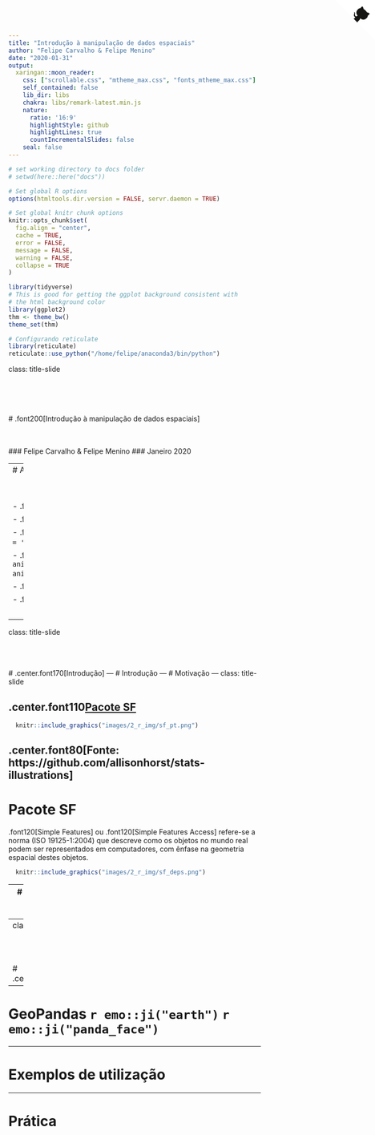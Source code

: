 ```yaml
---
title: "Introdução à manipulação de dados espaciais"
author: "Felipe Carvalho & Felipe Menino"
date: "2020-01-31"
output:
  xaringan::moon_reader:
    css: ["scrollable.css", "mtheme_max.css", "fonts_mtheme_max.css"]
    self_contained: false
    lib_dir: libs
    chakra: libs/remark-latest.min.js
    nature:
      ratio: '16:9'
      highlightStyle: github
      highlightLines: true
      countIncrementalSlides: false
    seal: false  
---
```


```r
# set working directory to docs folder
# setwd(here::here("docs"))

# Set global R options
options(htmltools.dir.version = FALSE, servr.daemon = TRUE)

# Set global knitr chunk options
knitr::opts_chunk$set(
  fig.align = "center", 
  cache = TRUE,
  error = FALSE,
  message = FALSE, 
  warning = FALSE, 
  collapse = TRUE 
)

library(tidyverse)
# This is good for getting the ggplot background consistent with
# the html background color
library(ggplot2)
thm <- theme_bw()
theme_set(thm)
```

```r
# Configurando reticulate
library(reticulate)
reticulate::use_python("/home/felipe/anaconda3/bin/python")
```

class: title-slide   
<a href="https://github.com/dataAt/intro-analise-de-dados-apresentacao" class="github-corner" aria-label="Código no Github"><svg width="80" height="80" viewBox="0 0 250 250" style="fill:#fff; color:#151513; position: absolute; top: 0; border: 0; right: 0;" aria-hidden="true"><path d="M0,0 L115,115 L130,115 L142,142 L250,250 L250,0 Z"></path><path d="M128.3,109.0 C113.8,99.7 119.0,89.6 119.0,89.6 C122.0,82.7 120.5,78.6 120.5,78.6 C119.2,72.0 123.4,76.3 123.4,76.3 C127.3,80.9 125.5,87.3 125.5,87.3 C122.9,97.6 130.6,101.9 134.4,103.2" fill="currentColor" style="transform-origin: 130px 106px;" class="octo-arm"></path><path d="M115.0,115.0 C114.9,115.1 118.7,116.5 119.8,115.4 L133.7,101.6 C136.9,99.2 139.9,98.4 142.2,98.6 C133.8,88.0 127.5,74.4 143.8,58.0 C148.5,53.4 154.0,51.2 159.7,51.0 C160.3,49.4 163.2,43.6 171.4,40.1 C171.4,40.1 176.1,42.5 178.8,56.2 C183.1,58.6 187.2,61.8 190.9,65.4 C194.5,69.0 197.7,73.2 200.1,77.6 C213.8,80.2 216.3,84.9 216.3,84.9 C212.7,93.1 206.9,96.0 205.4,96.6 C205.1,102.4 203.0,107.8 198.3,112.5 C181.9,128.9 168.3,122.5 157.7,114.1 C157.9,116.9 156.7,120.9 152.7,124.9 L141.0,136.5 C139.8,137.7 141.6,141.9 141.8,141.8 Z" fill="currentColor" class="octo-body"></path></svg></a><style>.github-corner:hover .octo-arm{animation:octocat-wave 560ms ease-in-out}@keyframes octocat-wave{0%,100%{transform:rotate(0)}20%,60%{transform:rotate(-25deg)}40%,80%{transform:rotate(10deg)}}@media (max-width:500px){.github-corner:hover .octo-arm{animation:none}.github-corner .octo-arm{animation:octocat-wave 560ms ease-in-out}}</style>

<br><br><br><br>
# .font200[Introdução à manipulação de dados espaciais] 

<br><br>
### Felipe Carvalho & Felipe Menino
### Janeiro 2020

---
# Agenda

<br><br>


- .font120[Introdução]

- .font120[Motivação]

- .font120[Pacote SF `r anicon::faa("r-project", animate = 'float', speed = 'slow', color = 'steelblue')`]

- .font120[Biblioteca Geopandas `r anicon::cia("./images/2_r_img/logo_tidyverse_menor.png", animate = 'float', speed = 'slow')`]

- .font120[Exemplos de utilização]

- .font120[Prática]

<br>

---

class: title-slide

<br><br><br>
# .center.font170[Introdução]
---
# Introdução
---
# Motivação
---
class: title-slide

## .center.font110[Pacote SF]


```r
  knitr::include_graphics("images/2_r_img/sf_pt.png")
```

.center.font80[Fonte: https://github.com/allisonhorst/stats-illustrations]
---
# Pacote SF

.font120[Simple Features] ou .font120[Simple Features Access] refere-se a norma (ISO 19125-1:2004) que descreve como os objetos no mundo real podem ser representados em computadores, com ênfase na geometria espacial destes objetos.

```r
  knitr::include_graphics("images/2_r_img/sf_deps.png")
```

---
# Pacote SF
.font120[Tês classes principais do pacote `sf` são:]

- **sfg:** Único objeto geométrico, por exemplo, `POINT`.
- **sfc:**  Lista com um conjunto de objetos geométricos.
- **sf:** Um Data Frame com um ou mais tipos geométricos, em como atributos discretos, categóricos que representam características do objeto.

```r
  knitr::include_graphics("images/2_r_img/sf_xfig.png")
```

---
class: title-slide

<br><br><br>
# .center.font170[Geopandas]
---

# GeoPandas `r emo::ji("earth")` `r emo::ji("panda_face")`

---

# Exemplos de utilização

---

# Prática

<!-- # Boas bibliotecas de representação geométrica `r emo::ji("milky_way")` -->

<!-- <br><br><br><br><br> -->

<!-- ### Dentro do ecossistema Python já existe bibliotecas como .yellow[Shapely] que já fazem boas implementações de representações e operações geométricas. -->

<!-- --- -->
<!-- class: middle bg-main1 -->

<!-- -- -->
<!-- ## Necessidade de manipulação de dados espaciais -->

<!-- -- -->
<!-- ## + -->

<!-- -- -->
<!-- ## Biblioteca de manipulação geométrica -->

<!-- -- -->
<!-- ## + -->

<!-- -- -->
<!-- ## Pandas e suas funcionalidades de alto nível -->

<!-- -- -->
<!-- ## = -->

<!-- -- -->
<!-- ## .yellow[GeoPandas] `r emo::ji("boom")` -->

<!-- --- -->
<!-- # Estruturas de dados básicas do GeoPandas -->

<!-- -- -->
<!-- ### O GeoPandas disponibiliza duas estruturas de dados básicas, as .yellow[GeoSeries] e os .yellow[GeoDataFrames], sendo que ambas possuem ligação direta com o Pandas e suas estruturas. -->

<!-- --- -->

<!-- # Estrutura de dados do GeoPandas -->

<!-- <br><br> -->

<!-- <center> -->
<!-- <div class="imageContainerWithExtraBigImage divWithWhiteBackground"> -->
<!--   <img src="slide_img/geopandas_classes.svg"> -->
<!-- </div> -->
<!-- </center> -->

<!-- --- -->

<!-- # Parte prática -->

<!-- --- -->

<!-- # Leitura de dados -->


<!-- .pull-left[ -->
<!-- .center.font120[SF] -->


<!-- ```{r} -->
<!--   shp_brazil <- sf::read_sf("data/1_estados_do_brasil_shape/Brasil.shp")   -->

<!--   head(shp_brazil, 4) -->
<!-- ``` -->

<!-- .center.font120[Tipo] -->

<!-- ```{r} -->
<!--   class(shp_brazil) -->
<!-- ``` -->
<!-- ] -->

<!-- .pull-right[ -->

<!-- .center.font120[Geopandas] -->

<!-- ```{python} -->
<!-- gdf = gpd.read_file("./data/1_estados_do_brasil_shape/abrasil.shp") -->

<!-- gdf.head(4) -->
<!-- ``` -->
<!-- .center.font120[Tipo] -->

<!-- ```{python} -->
<!-- print(type(gdf)) -->
<!-- ``` -->
<!-- ] -->

<!-- --- -->

<!-- # Escrita de dados espaciais -->

<!-- .pull-left[] -->

<!-- .pull-right[] -->

<!-- --- -->

<!-- # Criação de tipos geométricos - `POINT` -->

<!-- .pull-left[] -->

<!-- .pull-right[] -->

<!-- --- -->

<!-- # Criação de tipos geométricos - `LINESTRING` -->

<!-- .pull-left[] -->

<!-- .pull-right[] -->

<!-- --- -->

<!-- # Criação de tipos geométricos - `POLYGON` -->

<!-- .pull-left[] -->

<!-- .pull-right[] -->

<!-- --- -->

<!-- # Visualização dos tipos geométricos -->


<!-- .pull-left[] -->

<!-- .pull-right[] -->

<!-- --- -->

<!-- # Criação de tipos geométricos - `MULTIPOINT` -->

<!-- .pull-left[] -->

<!-- .pull-right[] -->

<!-- --- -->

<!-- # Criação de tipos geométricos - `MULTILINESTRING` -->

<!-- .pull-left[] -->

<!-- .pull-right[] -->

<!-- --- -->

<!-- # Criação de tipos geométricos - `MULTIPOLYGON` -->

<!-- .pull-left[] -->

<!-- .pull-right[] -->

<!-- --- -->

<!-- # Relacionanentos espaciais -->

<!-- <br>  -->

<!-- -- -->

<!-- ### `Equals` - Verifica se duas geométrias são iguais; -->
<!-- -- -->

<!-- ### `Disjoint` - Verifica se duas geométrias são disjuntas; -->
<!-- -- -->

<!-- ### `Touches` - Verifica se duas geométricas se tocam; -->
<!-- -- -->

<!-- ### `Crosses` - Verifica se duas geométricas se cruzam; -->
<!-- -- -->

<!-- ### `Within`- Verifica se a geométria A está contida em B; -->
<!-- -- -->

<!-- ### `Contains` - Verifica se a geométria B contêm a geometria A; -->
<!-- -- -->

<!-- ### `Overleaps` - Verifica se duas geométrias se sobrepõem; -->
<!-- -- -->

<!-- ### `Intersects` - Verifica se duas geométricas se interseccionam. -->

<!-- --- -->

<!-- # Equals -->


<!-- .pull-left[ -->
<!-- .center.font100[SF] -->

<!-- ```{r, echo=TRUE} -->
<!--   poligono_1 <- rbind(c(1,1), c(1,5), c(5,5), c(1,1)) -->
<!--   poligono_2 <- rbind(c(5,3), c(5,5), c(3,5), c(1,5), -->
<!--                       c(1,3), c(1,1), c(3,1), c(5,1), -->
<!--                       c(5,3)) -->

<!--   # Criação dos tipos geométricos -->
<!--   polygon_a <- sf::st_polygon(list(poligono_1)) -->
<!--   polygon_b <- sf::st_polygon(list(poligono_2)) -->
<!-- ``` -->
<!-- ```{r, echo=FALSE} -->
<!--   polygon_a -->
<!--   polygon_b -->
<!-- ``` -->
<!-- ] -->

<!-- .pull-right[ -->
<!-- .center.font100[Geopandas] -->

<!-- ```{python} -->

<!-- ``` -->
<!-- ```{python} -->
<!--   polygon_a -->
<!--   polygon_b  -->
<!-- ``` -->
<!-- ] -->

<!-- --- -->

<!-- # Equals -->


<!-- ```{r, echo=FALSE, fig.align="center", warning=F, out.width = "50%", out.height="50%"} -->

<!--   xlim <- c(1,5) -->
<!--   ylim <- c(1,5) -->
<!--   suppressMessages(library(scales)) -->


<!--   plot(sf::st_as_sfc(sf::st_as_text(polygon_b)), border='blue', col=alpha("grey", 0.5),axes = TRUE, main="Os polígonos 1 e 2 são iguais?", lwd = 2, xlim=xlim ,ylim= ylim, cex.main=1.5, cex.axis=1.3, xlab= "X", ylab="Y",  cex.lab=1.5) -->

<!-- plot(sf::st_as_sfc(sf::st_as_text(polygon_a)), axes = TRUE, border = 'red',col=alpha("grey", 0.5), main="POLYGON A", add=TRUE, reset=FALSE, lwd = 2, lty = 2, xlim=xlim ,ylim= ylim) -->
<!--   legend(-0.9, 5, legend=c("POLYGON 1", "POLYGON 2"), -->
<!--        col=c("blue", "red"), lty=1:2, cex=0.8) -->
<!-- ``` -->


<!-- .pull-left[ -->
<!-- ```{r, echo=TRUE} -->
<!--   sf::st_equals(polygon_a, polygon_b, sparse = FALSE)[1,] -->
<!-- ``` -->
<!-- ] -->

<!-- .pull-right[ -->
<!--   ```{python} -->

<!--   ``` -->
<!-- ] -->

<!-- --- -->

<!-- #  Disjoint -->

<!-- .left-join[ -->

<!-- ```{r, echo=FALSE} -->
<!--   # Criação dos linestrings -->
<!--   segmento_1 <- rbind(c(1.5,5), c(3,5), c(4,6), c(6,5)) -->
<!--   segmento_2 <- rbind(c(1,6), c(1,4), c(4,4)) -->

<!--   # Criação dos tipos geométricos linestring -->
<!--   linestring_1 <- sf::st_linestring(segmento_1) -->
<!--   linestring_2 <- sf::st_linestring(segmento_2) -->
<!-- ``` -->

<!-- ```{r} -->
<!--   linestring_1 -->
<!--   linestring_2 -->
<!-- ``` -->
<!-- ] -->

<!-- .right-join[ -->
<!-- ```{python} -->

<!-- ``` -->

<!-- ```{python} -->


<!-- ``` -->
<!-- ] -->

<!-- #  Disjoint -->

<!-- ```{r, echo=FALSE, fig.align="center", out.width = "50%", out.height="50%"} -->

<!--   xlim <- c(1,6) -->
<!--   ylim <- c(4,6) -->

<!-- plot(sf::st_as_sfc(sf::st_as_text(linestring_2)), axes = TRUE, col = 'red', main="Os segmentos 1 e 2 são disjuntos?", lwd = 2, lty = 2,xlim=xlim ,ylim= ylim, xlab= "X", ylab="Y",  cex.lab=1.5, cex.main=1.5, cex.axis=1.3) -->
<!--     plot(sf::st_as_sfc(sf::st_as_text(linestring_1)), col='blue', axes = FALSE, main="LINESTRING", lwd = 2,  add=TRUE, reset=FALSE, xlim=xlim ,ylim= ylim) -->


<!--   legend(4.8, 6.3, legend=c("LINESTRING 1", "LINESTRING 2"), -->
<!--        col=c("red", "blue"), lty=2:1, cex=0.8) -->

<!-- ``` -->

<!-- .pull-left[ -->
<!-- ```{r}  -->
<!--   sf::st_disjoint(linestring_1,linestring_2, sparse = FALSE)[1,] -->
<!-- ``` -->
<!-- ] -->


<!-- .pull-right[ -->
<!-- ```{python} -->

<!-- ``` -->
<!-- ] -->

<!-- --- -->

<!-- # Touches -->

<!-- .pull-left[ -->

<!-- ```{r} -->
<!--   poligono_1 <- rbind(c(1, 1), c(1, 3), c(4, 3), c(4,1), c(1,1)) -->
<!--   poligono_2 <- rbind(c(4,2), c(4,4), c(6,4), c(6,2), c(4,2)) -->

<!--   polygon_1 <- sf::st_polygon(list(poligono_1)) -->
<!--   polygon_2 <- sf::st_polygon(list(poligono_2)) -->
<!-- ``` -->

<!-- ```{r, echo=FALSE} -->
<!--   polygon_1 -->
<!--   polygon_2 -->
<!-- ``` -->
<!-- ] -->


<!-- .pull-right[ -->
<!-- ```{python} -->

<!-- ``` -->

<!-- ```{python} -->

<!-- ``` -->

<!-- ] -->

<!-- # Touches -->


<!-- ```{r, echo=FALSE, fig.align="center"} -->
<!--   xlim <- c(1,6) -->
<!--   ylim <- c(1,4) -->


<!--   plot(sf::st_as_sfc(sf::st_as_text(polygon_1)), axes = TRUE, border = "red",  main="Os polígonos 1 e 2 se tocam?", lwd = 2, lty = 2, xlim =xlim, ylim = ylim,col=alpha("grey", 0.5), xlab= "X", ylab="Y",  cex.lab=1.5, cex.main=1.5, cex.axis=1.3) -->

<!--   plot(sf::st_as_sfc(sf::st_as_text(polygon_2)), border = "blue", axes = FALSE, main="LINESTRING", lwd = 2,  add=TRUE, reset=FALSE, xlim =xlim, ylim = ylim,col=alpha("grey", 0.5)) -->


<!--   legend(1, 4, legend=c("POLYGON 1", "POLYGON 2"), -->
<!--        col=c("red", "blue"), lty=2:1, cex=0.9) -->
<!-- ``` -->


<!-- .pull-left[ -->
<!--   sf::st_touches(polygon_1, polygon_2, sparse = FALSE)[1,] -->
<!-- ] -->

<!-- .pull-right[ -->


<!-- ] -->

<!-- --- -->

<!-- # Crosses -->

<!-- .pull-left[ -->
<!-- ```{r, echo=TRUE} -->
<!--   # Criação da reta e polígono -->
<!--   segmento_1 <- rbind(c(11,5), c(13,5), c(13,6)) -->
<!--   poligono_1 <- rbind(c(12,4), c(12,7), c(15,4), c(12,4)) -->

<!--   # Criação dos objetos geométricos -->
<!--   linestring_1 <- sf::st_linestring(segmento_1) -->
<!--   polygon_1 <- sf::st_polygon(list(poligono_1)) -->
<!-- ``` -->

<!-- ```{r} -->
<!--   linestring_1 -->
<!--   polygon_1 -->
<!-- ``` -->
<!-- ] -->

<!-- .pull-right[ -->

<!-- ```{python} -->

<!-- ``` -->

<!-- ```{python} -->

<!-- ``` -->
<!-- ] -->

<!-- --- -->
<!-- # Crosses -->

<!-- ```{r, echo=FALSE, fig.align="center"} -->

<!--    xlim <- c(11,15) -->
<!--   ylim <- c(4,7) -->


<!--   plot(sf::st_as_sfc(sf::st_as_text(linestring_1)), axes = TRUE, col = "red",  main="As geometrias se cruzam?", lwd = 2, lty = 2, xlim =xlim, ylim = ylim,  xlab= "X", ylab="Y",  cex.lab=1.5, cex.main=1.5, cex.axis=1.3) -->

<!--   plot(sf::st_as_sfc(sf::st_as_text(polygon_1)), border = 'blue', axes = FALSE, main="LINESTRING", lwd = 2,  add=TRUE, reset=FALSE, xlim =xlim, ylim = ylim, col=alpha("grey", 0.4)) -->


<!--   legend(13.9, 7, legend=c("LINESTRING 1", "POLYGON 1"), -->
<!--        col=c("red", "blue"), lty=2:1, cex=0.8) -->

<!-- ``` -->

<!-- .pull-left[ -->

<!-- ```{r} -->
<!--   sf::st_crosses(linestring_1, polygon_1, sparse = FALSE)[1,] -->
<!-- ``` -->

<!-- ] -->


<!-- .pull-right[ -->
<!-- ```{python} -->

<!-- ``` -->
<!-- ] -->


<!-- --- -->

<!-- # Within -->

<!-- .pull-left[ -->
<!-- ```{r, echo=TRUE} -->
<!--   # Criação dos polígonos   -->
<!--   poligono_1 <- rbind(c(2,2), c(2,4), c(4,4), c(4,2), c(2,2)) -->
<!--   poligono_2 <- rbind(c(1,1), c(1,5), c(5,5), c(5,1), c(1,1)) -->

<!--   # Criação dos objetos geométricos -->
<!--   polygon_1 <- sf::st_polygon(list(poligono_1)) -->
<!--   polygon_2 <- sf::st_polygon(list(poligono_2)) -->
<!-- ``` -->

<!-- ```{r, echo=FALSE} -->
<!--   polygon_1  -->
<!--   polygon_2 -->

<!-- ``` -->
<!-- ] -->

<!-- .pull-right[ -->

<!-- ```{python} -->

<!-- ``` -->

<!-- ```{python} -->

<!-- ``` -->
<!-- ] -->

<!-- --- -->

<!-- # Within -->

<!-- ```{r, echo=FALSE, fig.align="center"} -->

<!--   xlim <- c(1,5) -->
<!--   ylim <- c(1,5) -->

<!--   plot(sf::st_as_sfc(sf::st_as_text(polygon_1)), axes = TRUE, border = "red",  main="O polígono vermelho está dentro do polígono azul?", lwd = 2, lty = 2, xlim =xlim, ylim = ylim, col=alpha("grey", 0.5),  xlab= "X", ylab="Y", cex.lab=1.5, cex.main=1.5, cex.axis=1.3) -->

<!--   plot(sf::st_as_sfc(sf::st_as_text(polygon_2)), border = "blue", axes = FALSE, main="LINESTRING", lwd = 2,  add=TRUE, col=alpha("grey", 0.4), reset=FALSE, xlim =xlim, ylim = ylim ) -->


<!--   legend(-0.9, 4.9, legend=c("POLYGON 1", "POLYGON 2"), -->
<!--        col=c("red", "blue"), lty=2:1, cex=0.8) -->
<!-- ``` -->

<!-- .pull-left[ -->

<!-- ```{r, echo=FALSE} -->
<!--   sf::st_within(polygon_1, polygon_2, sparse=FALSE)[1,] -->
<!-- ``` -->
<!-- ] -->

<!-- .pull-right[ -->
<!-- ```{python} -->

<!-- ``` -->
<!-- ] -->

<!-- ---  -->

<!-- # Contains -->

<!-- .pull-left[ -->


<!-- ] -->

<!-- .pull-right[ -->


<!-- ] -->


